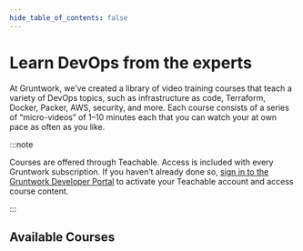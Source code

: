 ```yaml
---
hide_table_of_contents: false
---
```



# Learn DevOps from the experts

At Gruntwork, we’ve created a library of video training courses that teach a variety of DevOps topics, such as infrastructure as code, Terraform, Docker, Packer, AWS, security, and more. Each course consists of a series of “micro-videos” of 1–10 minutes each that you can watch your at own pace as often as you like.

:::note

Courses are offered through Teachable. Access is included with every Gruntwork subscription. If you haven’t already done so, [sign in to the Gruntwork Developer Portal](https://app.gruntwork.io) to activate your Teachable account and access course content.

:::

## Available Courses

<Grid cols={2} gap="2rem">
  <Course
    title="A Crash Course on Terraform"
    icon="/img/courses/terraform.svg"
    href="https://training.gruntwork.io/courses/terraform/lectures/3429337"
    description="Learn how to manage infrastructure as code using Terraform through a series of live coding exercises."
    author="Josh Padnick & Yoriyasu Yano"
    authorImg="/img/courses/authors/josh-yori.png"
    videos={30}
    duration={90}
  />
  <Course
    title="A Crash Course on Docker + Packer"
    icon="/img/courses/docker+packer.svg"
    href="https://training.gruntwork.io/courses/a-crash-course-on-docker-packer/lectures/4247382"
    description="Learn how to package your code into immutable images that run exactly the same way in all environments."
    author="Yevgeniy Brikman"
    authorImg="/img/courses/authors/yevgeniy-brikman.jpg"
    videos={40}
    duration={95}
  />
  <Course
    title="Infrastructure Module Cookbook"
    icon="/img/courses/terraform.svg"
    href="https://training.gruntwork.io/courses/infrastructure-module-cookbook/lectures/9081297"
    description="A guide to building reusable, production-grade, battle-tested infrastructure code."
    author="Yevgeniy Brikman"
    authorImg="/img/courses/authors/yevgeniy-brikman.jpg"
    videos={8}
    duration={141}
  />
</Grid>
